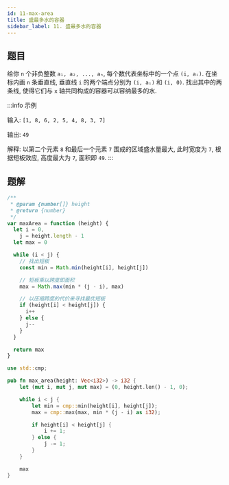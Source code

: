 ```yaml
---
id: 11-max-area
title: 盛最多水的容器
sidebar_label: 11. 盛最多水的容器
---
```


## 题目

给你 `n` 个非负整数 `a₁, a₂, ..., aₙ`, 每个数代表坐标中的一个点 `(i, aᵢ)`. 在坐标内画 `n` 条垂直线, 垂直线 `i` 的两个端点分别为 `(i, aᵢ)` 和 `(i, 0)`. 找出其中的两条线, 使得它们与 `x` 轴共同构成的容器可以容纳最多的水.

:::info 示例

输入: `[1, 8, 6, 2, 5, 4, 8, 3, 7]`

输出: `49`

解释: 以第二个元素 `8` 和最后一个元素 `7` 围成的区域盛水量最大, 此时宽度为 `7`, 根据短板效应, 高度最大为 `7`, 面积即 `49`.
:::

## 题解


<Tabs>
  <TabItem value="JavaScript" label="JavaScript" default>

```ts
/**
 * @param {number[]} height
 * @return {number}
 */
var maxArea = function (height) {
  let i = 0,
    j = height.length - 1
  let max = 0

  while (i < j) {
    // 找出短板
    const min = Math.min(height[i], height[j])

    // 短板乘以跨度即面积
    max = Math.max(min * (j - i), max)

    // 以压缩跨度的代价来寻找最优短板
    if (height[i] < height[j]) {
      i++
    } else {
      j--
    }
  }

  return max
}
```

</TabItem>
<TabItem value="Rust" label="Rust">

```rust
use std::cmp;

pub fn max_area(height: Vec<i32>) -> i32 {
    let (mut i, mut j, mut max) = (0, height.len() - 1, 0);

    while i < j {
        let min = cmp::min(height[i], height[j]);
        max = cmp::max(max, min * (j - i) as i32);

        if height[i] < height[j] {
            i += 1;
        } else {
            j -= 1;
        }
    }

    max
}
```

</TabItem>
</Tabs>
